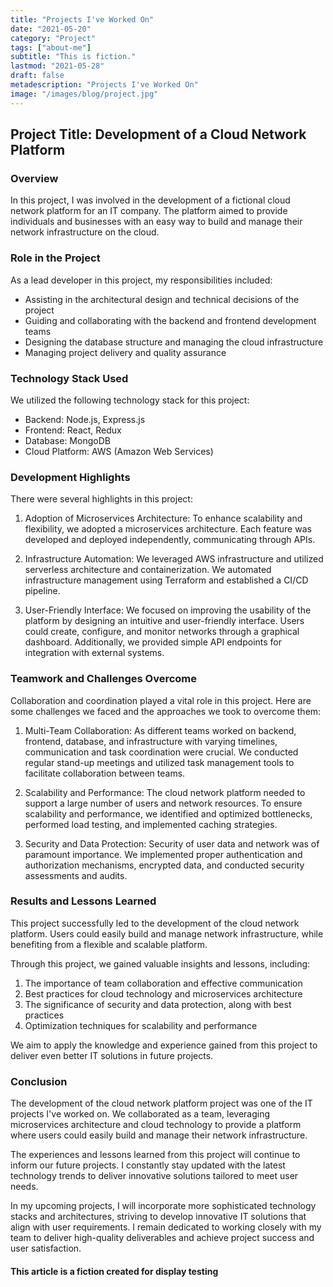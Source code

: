 ```yaml
---
title: "Projects I've Worked On"
date: "2021-05-20"
category: "Project"
tags: ["about-me"]
subtitle: "This is fiction."
lastmod: "2021-05-28"
draft: false
metadescription: "Projects I've Worked On"
image: "/images/blog/project.jpg"
---
```


## Project Title: Development of a Cloud Network Platform

### Overview

In this project, I was involved in the development of a fictional cloud network platform for an IT company. The platform aimed to provide individuals and businesses with an easy way to build and manage their network infrastructure on the cloud.

### Role in the Project

As a lead developer in this project, my responsibilities included:

- Assisting in the architectural design and technical decisions of the project
- Guiding and collaborating with the backend and frontend development teams
- Designing the database structure and managing the cloud infrastructure
- Managing project delivery and quality assurance

### Technology Stack Used

We utilized the following technology stack for this project:

- Backend: Node.js, Express.js
- Frontend: React, Redux
- Database: MongoDB
- Cloud Platform: AWS (Amazon Web Services)

### Development Highlights

There were several highlights in this project:

1. Adoption of Microservices Architecture: To enhance scalability and flexibility, we adopted a microservices architecture. Each feature was developed and deployed independently, communicating through APIs.

2. Infrastructure Automation: We leveraged AWS infrastructure and utilized serverless architecture and containerization. We automated infrastructure management using Terraform and established a CI/CD pipeline.

3. User-Friendly Interface: We focused on improving the usability of the platform by designing an intuitive and user-friendly interface. Users could create, configure, and monitor networks through a graphical dashboard. Additionally, we provided simple API endpoints for integration with external systems.

### Teamwork and Challenges Overcome

Collaboration and coordination played a vital role in this project. Here are some challenges we faced and the approaches we took to overcome them:

1. Multi-Team Collaboration: As different teams worked on backend, frontend, database, and infrastructure with varying timelines, communication and task coordination were crucial. We conducted regular stand-up meetings and utilized task management tools to facilitate collaboration between teams.

2. Scalability and Performance: The cloud network platform needed to support a large number of users and network resources. To ensure scalability and performance, we identified and optimized bottlenecks, performed load testing, and implemented caching strategies.

3. Security and Data Protection: Security of user data and network was of paramount importance. We implemented proper authentication and authorization mechanisms, encrypted data, and conducted security assessments and audits.

### Results and Lessons Learned

This project successfully led to the development of the cloud network platform. Users could easily build and manage network infrastructure, while benefiting from a flexible and scalable platform.

Through this project, we gained valuable insights and lessons, including:

1. The importance of team collaboration and effective communication
2. Best practices for cloud technology and microservices architecture
3. The significance of security and data protection, along with best practices
4. Optimization techniques for scalability and performance

We aim to apply the knowledge and experience gained from this project to deliver even better IT solutions in future projects.

### Conclusion

The development of the cloud network platform project was one of the IT projects I've worked on. We collaborated as a team, leveraging microservices architecture and cloud technology to provide a platform where users could easily build and manage their network infrastructure.

The experiences and lessons learned from this project will continue to inform our future projects. I constantly stay updated with the latest technology trends to deliver innovative solutions tailored to meet user needs.

In my upcoming projects, I will incorporate more sophisticated technology stacks and architectures, striving to develop innovative IT solutions that align with user requirements. I remain dedicated to working closely with my team to deliver high-quality deliverables and achieve project success and user satisfaction.

#### This article is a fiction created for display testing
